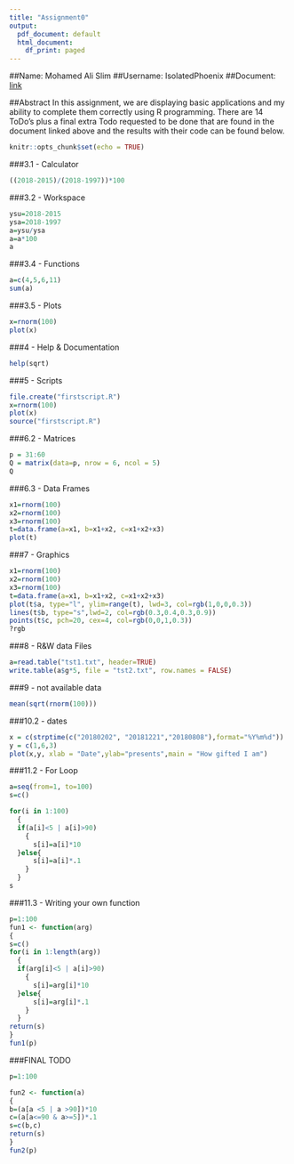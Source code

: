 ```yaml
---
title: "Assignment0"
output:
  pdf_document: default
  html_document:
    df_print: paged
---
```

##Name: Mohamed Ali Slim
##Username: IsolatedPhoenix
##Document: [link](https://cran.r-project.org/doc/contrib/Torfs+Brauer-Short-R-Intro.pdf)

##Abstract
In this assignment, we are displaying basic applications and my ability to complete them correctly using R programming. There are 14 ToDo's plus a final extra Todo requested to be done that are found in the document linked above and the results with their code can be found below.

```r
knitr::opts_chunk$set(echo = TRUE)
```

###3.1 - Calculator

```r
((2018-2015)/(2018-1997))*100
```

###3.2 - Workspace

```r
ysu=2018-2015
ysa=2018-1997
a=ysu/ysa
a=a*100
a
```

###3.4 - Functions

```r
a=c(4,5,6,11)
sum(a)
```

###3.5 - Plots

```r
x=rnorm(100)
plot(x)
```

###4 - Help & Documentation

```r
help(sqrt)
```

###5 - Scripts

```r

file.create("firstscript.R")
x=rnorm(100)
plot(x)
source("firstscript.R")
```

###6.2 - Matrices

```r
p = 31:60
Q = matrix(data=p, nrow = 6, ncol = 5)
Q
```

###6.3 - Data Frames

```r
x1=rnorm(100)
x2=rnorm(100)
x3=rnorm(100)
t=data.frame(a=x1, b=x1+x2, c=x1+x2+x3)
plot(t)
```

###7 - Graphics

```r
x1=rnorm(100)
x2=rnorm(100)
x3=rnorm(100)
t=data.frame(a=x1, b=x1+x2, c=x1+x2+x3)
plot(t$a, type="l", ylim=range(t), lwd=3, col=rgb(1,0,0,0.3))
lines(t$b, type="s",lwd=2, col=rgb(0.3,0.4,0.3,0.9))
points(t$c, pch=20, cex=4, col=rgb(0,0,1,0.3))
?rgb
```

###8 - R&W data Files

```r
a=read.table("tst1.txt", header=TRUE)
write.table(a$g*5, file = "tst2.txt", row.names = FALSE)
```

###9 - not available data

```r
mean(sqrt(rnorm(100)))
```

###10.2 - dates

```r
x = c(strptime(c("20180202", "20181221","20180808"),format="%Y%m%d"))
y = c(1,6,3)
plot(x,y, xlab = "Date",ylab="presents",main = "How gifted I am")
```

###11.2 - For Loop

```r
a=seq(from=1, to=100)
s=c()

for(i in 1:100)
  {
  if(a[i]<5 | a[i]>90)
    {
      s[i]=a[i]*10
  }else{
      s[i]=a[i]*.1
    }
  }
s
```

###11.3 - Writing your own function

```r
p=1:100
fun1 <- function(arg) 
{
s=c()
for(i in 1:length(arg))
  {
  if(arg[i]<5 | a[i]>90)
    {
      s[i]=arg[i]*10
  }else{
      s[i]=arg[i]*.1
    }
  }  
return(s)  
}
fun1(p)
```

###FINAL TODO

```r
p=1:100

fun2 <- function(a)
{
b=(a[a <5 | a >90])*10
c=(a[a<=90 & a>=5])*.1
s=c(b,c)
return(s)  
}
fun2(p)
```
